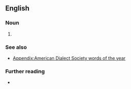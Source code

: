 ==English==

===Noun===
{{head|en|noun form}}

# {{plural of|en|weapon of mass destruction}}

===See also===
* [[Appendix:American Dialect Society words of the year]]

===Further reading===
* {{pedialite}}